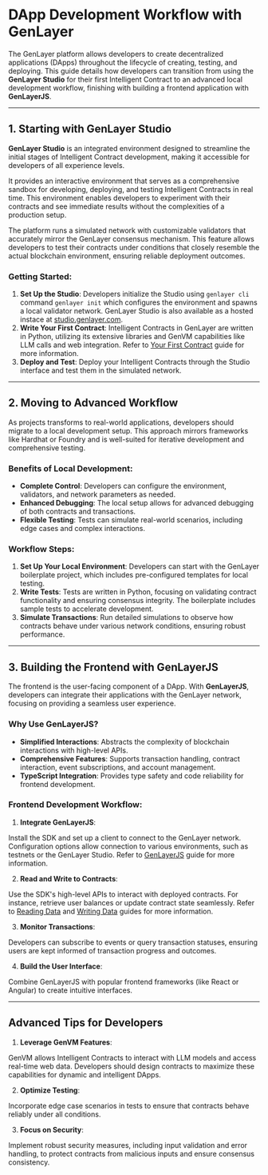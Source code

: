 # DApp Development Workflow with GenLayer

The GenLayer platform allows developers to create decentralized applications (DApps) throughout the lifecycle of creating, testing, and deploying. This guide details how developers can transition from using the **GenLayer Studio** for their first Intelligent Contract to an advanced local development workflow, finishing with building a frontend application with **GenLayerJS**.

---

## 1. Starting with GenLayer Studio

**GenLayer Studio** is an integrated environment designed to streamline the initial stages of Intelligent Contract development, making it accessible for developers of all experience levels.

It provides an interactive environment that serves as a comprehensive sandbox for developing, deploying, and testing Intelligent Contracts in real time. This environment enables developers to experiment with their contracts and see immediate results without the complexities of a production setup.

The platform runs a simulated network with customizable validators that accurately mirror the GenLayer consensus mechanism. This feature allows developers to test their contracts under conditions that closely resemble the actual blockchain environment, ensuring reliable deployment outcomes.

### Getting Started:
1. **Set Up the Studio**: Developers initialize the Studio using `genlayer cli` command `genlayer init` which configures the environment and spawns a local validator network. GenLayer Studio is also available as a hosted instace at [studio.genlayer.com](https://studio.genlayer.com/).
2. **Write Your First Contract**: Intelligent Contracts in GenLayer are written in Python, utilizing its extensive libraries and GenVM capabilities like LLM calls and web integration. Refer to [Your First Contract](/developers/intelligent-contracts/your-first-contract) guide for more information.
3. **Deploy and Test**: Deploy your Intelligent Contracts through the Studio interface and test them in the simulated network.

---

## 2. Moving to Advanced Workflow

As projects transforms to real-world applications, developers should migrate to a local development setup. This approach mirrors frameworks like Hardhat or Foundry and is well-suited for iterative development and comprehensive testing.

### Benefits of Local Development:
- **Complete Control**: Developers can configure the environment, validators, and network parameters as needed.
- **Enhanced Debugging**: The local setup allows for advanced debugging of both contracts and transactions.
- **Flexible Testing**: Tests can simulate real-world scenarios, including edge cases and complex interactions.

### Workflow Steps:
1. **Set Up Your Local Environment**: Developers can start with the GenLayer boilerplate project, which includes pre-configured templates for local testing.
2. **Write Tests**: Tests are written in Python, focusing on validating contract functionality and ensuring consensus integrity. The boilerplate includes sample tests to accelerate development.
3. **Simulate Transactions**: Run detailed simulations to observe how contracts behave under various network conditions, ensuring robust performance.

---

## 3. Building the Frontend with GenLayerJS

The frontend is the user-facing component of a DApp. With **GenLayerJS**, developers can integrate their applications with the GenLayer network, focusing on providing a seamless user experience.

### Why Use GenLayerJS?
- **Simplified Interactions**: Abstracts the complexity of blockchain interactions with high-level APIs.
- **Comprehensive Features**: Supports transaction handling, contract interaction, event subscriptions, and account management.
- **TypeScript Integration**: Provides type safety and code reliability for frontend development.

### Frontend Development Workflow:
1. **Integrate GenLayerJS**:

Install the SDK and set up a client to connect to the GenLayer network. Configuration options allow connection to various environments, such as testnets or the GenLayer Studio.
Refer to [GenLayerJS](/developers/decentralized-applications/genlayer-js) guide for more information.

2. **Read and Write to Contracts**:

Use the SDK's high-level APIs to interact with deployed contracts. For instance, retrieve user balances or update contract state seamlessly.
Refer to [Reading Data](/developers/decentralized-applications/reading-data) and [Writing Data](/developers/decentralized-applications/writing-data) guides for more information.

3. **Monitor Transactions**:

Developers can subscribe to events or query transaction statuses, ensuring users are kept informed of transaction progress and outcomes.

4. **Build the User Interface**:

Combine GenLayerJS with popular frontend frameworks (like React or Angular) to create intuitive interfaces.

---

## Advanced Tips for Developers

1. **Leverage GenVM Features**:

GenVM allows Intelligent Contracts to interact with LLM models and access real-time web data. Developers should design contracts to maximize these capabilities for dynamic and intelligent DApps.

2. **Optimize Testing**:

Incorporate edge case scenarios in tests to ensure that contracts behave reliably under all conditions.

3. **Focus on Security**:

Implement robust security measures, including input validation and error handling, to protect contracts from malicious inputs and ensure consensus consistency.
